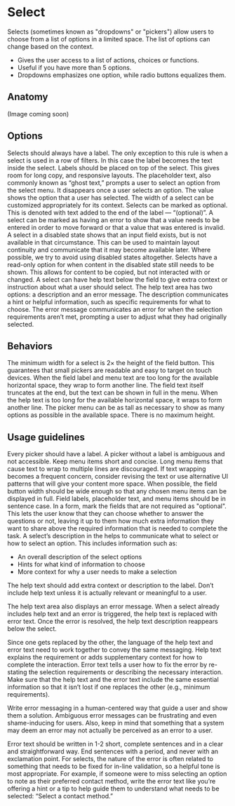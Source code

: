 # Select

Selects (sometimes known as "dropdowns" or "pickers") allow users to choose from a list of options in a limited space.
The list of options can change based on the context.

<AssetLinks>
  <AssetLink href="https://react.fabric-ds.io/select" />
  <AssetLink href="https://vue.fabric-ds.io/forms" />
</AssetLinks>

<TableOfContents />

- Gives the user access to a list of actions, choices or functions.
- Useful if you have more than 5 options.
- Dropdowns emphasizes one option, while radio buttons equalizes them.

## Anatomy

(Image coming soon)

## Options

<Guideline title="Label" image="select-options-label.svg">
  Selects should always have a label. The only exception to this rule is when a select is used in a row of filters. In
  this case the label becomes the text inside the select.
</Guideline>

<Guideline title="Label-position" image="select-options-label-position.svg">
  Labels should be placed on top of the select. This gives room for long copy, and responsive layouts.
</Guideline>

<Guideline title="Placeholder" image="select-options-placeholder.svg">
  The placeholder text, also commonly known as “ghost text,” prompts a user to select an option from the select menu. It
  disappears once a user selects an option.
</Guideline>

<Guideline title="Value" image="select-options-value.svg">
  The value shows the option that a user has selected.
</Guideline>

<Guideline title="Width" image="select-options-width.svg">
  The width of a select can be customized appropriately for its context.
</Guideline>

<Guideline title="Optional" image="select-options-optional.svg">
  Selects can be marked as optional. This is denoted with text added to the end of the label — “(optional)”.
</Guideline>

<Guideline title="Error" image="select-options-error.svg">
  A select can be marked as having an error to show that a value needs to be entered in order to move forward or that a
  value that was entered is invalid.
</Guideline>

<Guideline title="Disabled" image="select-options-disabled.svg">
  A select in a disabled state shows that an input field exists, but is not available in that circumstance. This can be
  used to maintain layout continuity and communicate that it may become available later. Where possible, we try to avoid
  using disabled states altogether.
</Guideline>

<Guideline title="Read-only" image="select-options-read-only.svg">
  Selects have a read-only option for when content in the disabled state still needs to be shown. This allows for
  content to be copied, but not interacted with or changed.
</Guideline>

<Guideline title="Help text" image="select-options-help-text.svg">
  A select can have help text below the field to give extra context or instruction about what a user should select. The
  help text area has two options: a description and an error message. The description communicates a hint or helpful
  information, such as specific requirements for what to choose. The error message communicates an error for when the
  selection requirements aren’t met, prompting a user to adjust what they had originally selected.
</Guideline>

## Behaviors

<Guideline title="Minimum width" image="select-behaviors-minimum-width.svg">
  The minimum width for a select is 2× the height of the field button. This guarantees that small pickers are readable
  and easy to target on touch devices.
</Guideline>

<Guideline title="Text overflow" image="select-behaviors-text-overflow.svg">
  When the field label and menu text are too long for the available horizontal space, they wrap to form another line.
  The field text itself truncates at the end, but the text can be shown in full in the menu.
</Guideline>

<Guideline title="Help text overflow" image="select-behaviors-help-text-overflow.svg">
  When the help text is too long for the available horizontal space, it wraps to form another line.
</Guideline>

<Guideline title="Menu height" image="select-behaviors-menu-height.svg">
  The picker menu can be as tall as necessary to show as many options as possible in the available space. There is no
  maximum height.
</Guideline>

## Usage guidelines

<Guideline title="Include a label" image="select-usage-guidelines-1-do.svg" good>
  Every picker should have a label. A picker without a label is ambiguous and not accessible.
</Guideline>
<Guideline image="select-usage-guidelines-1-dont.svg" bad></Guideline>

<Guideline title="Keep menu items concise" image="select-usage-guidelines-2-do.svg" good>
  Keep menu items short and concise. Long menu items that cause text to wrap to multiple lines are discouraged. If text
  wrapping becomes a frequent concern, consider revising the text or use alternative UI patterns that will give your
  content more space.
</Guideline>
<Guideline image="select-usage-guidelines-2-dont.svg" bad></Guideline>

<Guideline title="Choose an appropriate width" image="select-usage-guidelines-3-do.svg" good>
  When possible, the field button width should be wide enough so that any chosen menu items can be displayed in full.
</Guideline>
<Guideline image="select-usage-guidelines-3-dont.svg" bad></Guideline>

<Guideline title="Follow capitalization rules" image="select-usage-guidelines-4-do.svg" good>
  Field labels, placeholder text, and menu items should be in sentence case.
</Guideline>
<Guideline image="select-usage-guidelines-4-dont.svg" bad></Guideline>

<Guideline title="Mark fields that are not required as optional" image="select-usage-guidelines-5-do.svg" good>
  In a form, mark the fields that are not required as "optional". This lets the user know that they can choose whether
  to answer the questions or not, leaving it up to them how much extra information they want to share above the required
  information that is needed to complete the task.
</Guideline>
<Guideline image="select-usage-guidelines-5-dont.svg" bad></Guideline>

<Guideline title="Use help text to show context" image="select-usage-guidelines-6-do.svg" good>
  A select’s description in the helps to communicate what to select or how to select an option. This includes information such as:

- An overall description of the select options
- Hints for what kind of information to choose
- More context for why a user needs to make a selection

The help text should add extra context or description to the label. Don’t include help text unless it is actually
relevant or meaningful to a user.

</Guideline>
<Guideline image="select-usage-guidelines-6-dont.svg" bad></Guideline>

<Guideline title="Switch help text with error text" image="select-usage-guidelines-7-do.svg" good>
  The help text area also displays an error message. When a select already includes help text and an error is triggered, the help text is replaced with error text. Once the error is resolved, the help text description reappears below the select.

Since one gets replaced by the other, the language of the help text and error text need to work together to convey the
same messaging. Help text explains the requirement or adds supplementary context for how to complete the interaction.
Error text tells a user how to fix the error by re-stating the selection requirements or describing the necessary
interaction. Make sure that the help text and the error text include the same essential information so that it isn’t
lost if one replaces the other (e.g., minimum requirements).

</Guideline>
<Guideline image="select-usage-guidelines-7-dont.svg" bad></Guideline>

<Guideline title="Write error text that shows a solution" image="select-usage-guidelines-8-do.svg" good>
Write error messaging in a human-centered way that guide a user and show them a solution. Ambiguous error messages can be frustrating and even shame-inducing for users. Also, keep in mind that something that a system may deem an error may not actually be perceived as an error to a user.

Error text should be written in 1-2 short, complete sentences and in a clear and straightforward way. End sentences with
a period, and never with an exclamation point. For selects, the nature of the error is often related to something that
needs to be fixed for in-line validation, so a helpful tone is most appropriate. For example, if someone were to miss
selecting an option to note as their preferred contact method, write the error text like you’re offering a hint or a tip
to help guide them to understand what needs to be selected: “Select a contact method.”

</Guideline>
<Guideline image="select-usage-guidelines-8-dont.svg" bad></Guideline>
